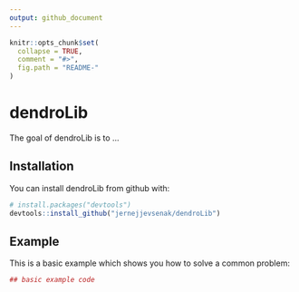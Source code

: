 ```yaml
---
output: github_document
---
```


<!-- README.md is generated from README.Rmd. Please edit that file -->

```r
knitr::opts_chunk$set(
  collapse = TRUE,
  comment = "#>",
  fig.path = "README-"
)
```

# dendroLib

The goal of dendroLib is to ...

## Installation

You can install dendroLib from github with:

```r
# install.packages("devtools")
devtools::install_github("jernejjevsenak/dendroLib")
```

## Example

This is a basic example which shows you how to solve a common problem:

```r
## basic example code
```
